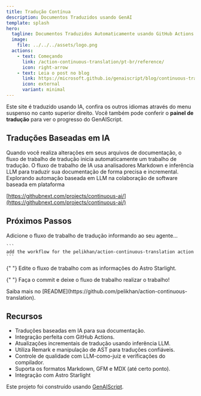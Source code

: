 ```yaml
---
title: Tradução Contínua
description: Documentos Traduzidos usando GenAI
template: splash
hero:
  tagline: Documentos Traduzidos Automaticamente usando GitHub Actions e Modelos
  image:
    file: ../../../assets/logo.png
  actions:
    - text: Começando
      link: /action-continuous-translation/pt-br/reference/
      icon: right-arrow
    - text: Leia o post no blog
      link: https://microsoft.github.io/genaiscript/blog/continuous-translations/
      icon: external
      variant: minimal
---
```



Este site é traduzido usando IA, confira os outros idiomas através do menu suspenso no canto superior direito.
Você também pode conferir o **painel de tradução** para ver o progresso do GenAIScript.

## Traduções Baseadas em IA

<CardGrid>
  <Card title="Ações do GitHub" icon="github">
    Quando você realiza alterações em seus arquivos de documentação, o fluxo de trabalho de tradução inicia automaticamente um trabalho de tradução.
  </Card>

  <Card title="Modelos do GitHub" icon="seti:markdown">
    O fluxo de trabalho de IA usa analisadores Markdown e inferência LLM para traduzir sua documentação de forma precisa e incremental.
  </Card>
</CardGrid>

<Card title="IA Contínua" icon="rocket">
  Explorando automação baseada em LLM na colaboração de software baseada em plataforma

[https://githubnext.com/projects/continuous-ai/](https://githubnext.com/projects/continuous-ai/)

</Card>

## Próximos Passos

<CardGrid stagger>
  <Card title="Adicione o Fluxo de Trabalho" icon="pencil">
    Adicione o fluxo de trabalho de tradução informando ao seu agente...

    ```
    add the workflow for the pelikhan/action-continuous-translation action
    ```

  </Card>

{" "}
<Card title="Configure seu site" icon="setting">
  Edite o fluxo de trabalho com as informações do Astro Starlight.
</Card>

{" "}
<Card title="Traduza!" icon="add-document">
  Faça o commit e deixe o fluxo de trabalho realizar o trabalho!
</Card>

  <Card title="Leia a documentação" icon="open-book">
    Saiba mais no [README](https://github.com/pelikhan/action-continuous-translation).
  </Card>
</CardGrid>

## Recursos

- Traduções baseadas em IA para sua documentação.
- Integração perfeita com GitHub Actions.
- Atualizações incrementais de tradução usando inferência LLM.
- Utiliza Remark e manipulação de AST para traduções confiáveis.
- Controle de qualidade com LLM-como-juiz e verificações do compilador.
- Suporta os formatos Markdown, GFM e MDX (até certo ponto).
- Integração com Astro Starlight

Este projeto foi construído usando [GenAIScript](https://microsoft.github.io/genaiscript).
